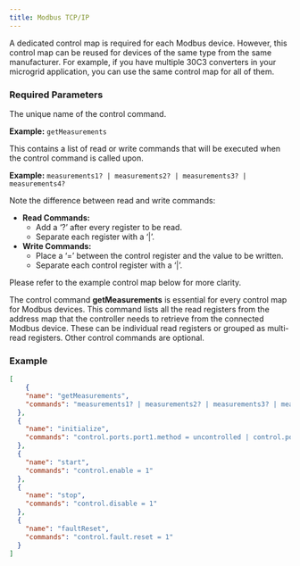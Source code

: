 ```yaml
---
title: Modbus TCP/IP
---
```


A dedicated control map is required for each Modbus device. However, this control map can be reused for devices of the same type from the same manufacturer. For example, if you have multiple 30C3 converters in your microgrid application, you can use the same control map for all of them.

### Required Parameters

<ParamField path="name" type="string" required>
The unique name of the control command.

**Example:** `getMeasurements`
</ParamField>

<ParamField path="commands" type="string" required>
This contains a list of read or write commands that will be executed when the control command is called upon.

**Example:** `measurements1? | measurements2? | measurements3? | measurements4?`
</ParamField>

<Note>
Note the difference between read and write commands:

- **Read Commands:**
  - Add a ‘?’ after every register to be read.
  - Separate each register with a ‘|’.
- **Write Commands:**
  - Place a ‘=’ between the control register and the value to be written.
  - Separate each control register with a ‘|’.
</Note>

Please refer to the example control map below for more clarity.

The control command **getMeasurements** is essential for every control map for Modbus devices. This command lists all the read registers from the address map that the controller needs to retrieve from the connected Modbus device. These can be individual read registers or grouped as multi-read registers. Other control commands are optional.

### Example

```json modbus_control_map.json icon="code"
[
	{
    "name": "getMeasurements",
    "commands": "measurements1? | measurements2? | measurements3? | measurements4?"
  },
  {
    "name": "initialize",
    "commands": "control.ports.port1.method = uncontrolled | control.ports.port2.method = constant-voltage | control.ports.port3.method = disabled | control.mode = auto"
  },
  {
    "name": "start",
    "commands": "control.enable = 1"
  },
  {
    "name": "stop",
    "commands": "control.disable = 1"
  },
  {
    "name": "faultReset",
    "commands": "control.fault.reset = 1"
  }
]
```